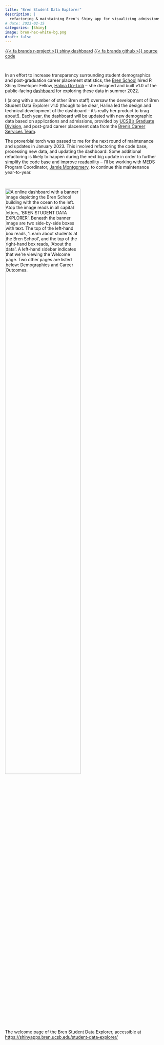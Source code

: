 ```yaml
---
title: "Bren Student Data Explorer"
description: |
  refactoring & maintaining Bren's Shiny app for visualizing admissions and career outcome data of current students and recent graduates
# date: 2023-02-15
categories: [Shiny]
image: bren-hex-white-bg.png
draft: false
---
```


[{{< fa brands r-project >}} shiny dashboard](https://shinyapps.bren.ucsb.edu/student-data-explorer/){.btn target=_blank} [{{< fa brands github >}} source code](https://github.com/UCSB-MEDS/shiny-dashboard){.btn target=_blank}

<br>

<!-- # What's the Bren Student Data Explorer? -->

In an effort to increase transparency surrounding student demographics and post-graduation career placement statistics, the [Bren School](https://bren.ucsb.edu/) hired R Shiny Developer Fellow, [Halina Do-Linh](https://github.com/hdolinh/) -- she designed and built v1.0 of the public-facing [dashboard](https://shinyapps.bren.ucsb.edu/student-data-explorer/) for exploring these data in summer 2022.

<!-- # My role -->

I (along with a number of other Bren staff) oversaw the development of Bren Student Data Explorer v1.0 (though to be clear, Halina led the design and technical development of the dashboard -- it's really her product to brag about!). Each year, the dashboard will be updated with new demographic data based on applications and admissions, provided by [UCSB's Graduate Division](https://www.graddiv.ucsb.edu/), and post-grad career placement data from the [Bren's Career Services Team](https://bren.ucsb.edu/career-services). 

The proverbial torch was passed to me for the next round of maintenance and updates in January 2023. This involved refactoring the code base, processing new data, and updating the dashboard. Some additional refactoring is likely to happen during the next big update in order to further simplify the code base and improve readability -- I'll be working with MEDS Program Coordinator, [Jamie Montgomery](https://www.jamiecmontgomery.com/), to continue this maintenance year-to-year.

<br>

<img class="center-img" src="dashboard.jpeg" alt="A online dashboard with a banner image depicting the Bren School building with the ocean to the left. Atop the image reads in all capital letters, 'BREN STUDENT DATA EXPLORER'. Beneath the banner image are two side-by-side boxes with text. The top of the left-hand box reads, 'Learn about students at the Bren School', and the top of the right-hand box reads, 'About the data'. A left-hand sidebar indicates that we're viewing the Welcome page. Two other pages are listed below: Demographics and Career Outcomes." width="70%">

::: {.gray-italic .center-text}
The welcome page of the Bren Student Data Explorer, accessible at <https://shinyapps.bren.ucsb.edu/student-data-explorer/>
:::



